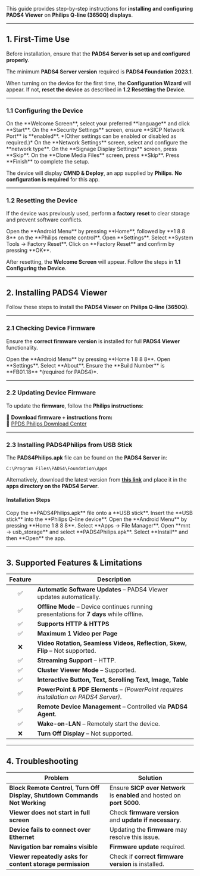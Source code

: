 This guide provides step-by-step instructions for **installing and configuring PADS4 Viewer** on **Philips Q-line (3650Q) displays**.  

---

## **1. First-Time Use**  

Before installation, ensure that the **PADS4 Server is set up and configured properly**.  

<Note> The minimum **PADS4 Server version** required is **PADS4 Foundation 2023.1**.</Note>  

When turning on the device for the first time, the **Configuration Wizard** will appear. If not, **reset the device** as described in **1.2 Resetting the Device**.  

---

### **1.1 Configuring the Device**  

<Steps>  
  <Step title="Step One">  
    On the **Welcome Screen**, select your preferred **language** and click **Start**.  
  </Step>  
  <Step title="Step Two">  
    On the **Security Settings** screen, ensure **SICP Network Port** is **enabled**. *(Other settings can be enabled or disabled as required.)*  
  </Step>  
  <Step title="Step Three">  
    On the **Network Settings** screen, select and configure the **network type**.  
  </Step>  
  <Step title="Step Four">  
    On the **Signage Display Settings** screen, press **Skip**.  
  </Step>  
  <Step title="Step Five">  
    On the **Clone Media Files** screen, press **Skip**.  
  </Step>  
  <Step title="Step Six">  
    Press **Finish** to complete the setup.  
  </Step>  
</Steps>  

The device will display **CMND & Deploy**, an app supplied by **Philips**. **No configuration is required** for this app.  

---

### **1.2 Resetting the Device**  

If the device was previously used, perform a **factory reset** to clear storage and prevent software conflicts.  

<Steps>  
  <Step title="Step One">  
    Open the **Android Menu** by pressing **Home**, followed by **1 8 8 8** on the **Philips remote control**.  
  </Step>  
  <Step title="Step Two">  
    Open **Settings**.  
  </Step>  
  <Step title="Step Three">  
    Select **System Tools → Factory Reset**.  
  </Step>  
  <Step title="Step Four">  
    Click on **Factory Reset** and confirm by pressing **OK**.  
  </Step>  
</Steps>  

After resetting, the **Welcome Screen** will appear. Follow the steps in **1.1 Configuring the Device**.  

---

## **2. Installing PADS4 Viewer**  

Follow these steps to install the **PADS4 Viewer** on **Philips Q-line (3650Q)**.  

---

### **2.1 Checking Device Firmware**  

Ensure the **correct firmware version** is installed for full **PADS4 Viewer** functionality.  

<Steps>  
  <Step title="Step One">  
    Open the **Android Menu** by pressing **Home 1 8 8 8**.  
  </Step>  
  <Step title="Step Two">  
    Open **Settings**.  
  </Step>  
  <Step title="Step Three">  
    Select **About**.  
  </Step>  
  <Step title="Step Four">  
    Ensure the **Build Number** is **FB01.18** *(required for PADS4)*.  
  </Step>  
</Steps>  

---

### **2.2 Updating Device Firmware**  

To update the **firmware**, follow the **Philips instructions**:  

📌 **Download firmware + instructions from:**  
🔗 [PPDS Philips Download Center](https://www.ppds.com/download-center)  

---

### **2.3 Installing PADS4Philips from USB Stick**  

The **PADS4Philips.apk** file can be found on the **PADS4 Server** in:  
```  
C:\Program Files\PADS4\Foundation\Apps  
```  
Alternatively, download the latest version from **[this link](http://go.pads4.com/?fwlink=1006)** and place it in the **apps directory on the PADS4 Server**.  

#### **Installation Steps**  

<Steps>  
  <Step title="Step One">  
    Copy the **PADS4Philips.apk** file onto a **USB stick**.  
  </Step>  
  <Step title="Step Two">  
    Insert the **USB stick** into the **Philips Q-line device**.  
  </Step>  
  <Step title="Step Three">  
    Open the **Android Menu** by pressing **Home 1 8 8 8**.  
  </Step>  
  <Step title="Step Four">  
    Select **Apps → File Manager**.  
  </Step>  
  <Step title="Step Five">  
    Open **mnt → usb_storage** and select **PADS4Philips.apk**.  
  </Step>  
  <Step title="Step Six">  
    Select **Install** and then **Open** the app.  
  </Step>  
</Steps>  

---

## **3. Supported Features & Limitations**  

| Feature | Description |  
|:------:|------------|  
| ✅ | **Automatic Software Updates** – PADS4 Viewer updates automatically. |  
| ✅ | **Offline Mode** – Device continues running presentations for **7 days** while offline. |  
| ✅ | **Supports HTTP & HTTPS** |  
| ✅ | **Maximum 1 Video per Page** |  
| ❌ | **Video Rotation, Seamless Videos, Reflection, Skew, Flip** – Not supported. |  
| ✅ | **Streaming Support** – HTTP. |  
| ✅ | **Cluster Viewer Mode** – Supported. |  
| ✅ | **Interactive Button, Text, Scrolling Text, Image, Table** |  
| ✅ | **PowerPoint & PDF Elements** – *(PowerPoint requires installation on PADS4 Server)*. |  
| ✅ | **Remote Device Management** – Controlled via **PADS4 Agent**. |  
| ✅ | **Wake-on-LAN** – Remotely start the device. |  
| ❌ | **Turn Off Display** – Not supported. |  

---

## **4. Troubleshooting**  

| **Problem** | **Solution** |  
|------------|-------------|  
| **Block Remote Control, Turn Off Display, Shutdown Commands Not Working** | Ensure **SICP over Network** is **enabled** and hosted on **port 5000**. |  
| **Viewer does not start in full screen** | Check **firmware version** and **update if necessary**. |  
| **Device fails to connect over Ethernet** | Updating the **firmware** may resolve this issue. |  
| **Navigation bar remains visible** | **Firmware update** required. |  
| **Viewer repeatedly asks for content storage permission** | Check if **correct firmware version** is installed. |  
